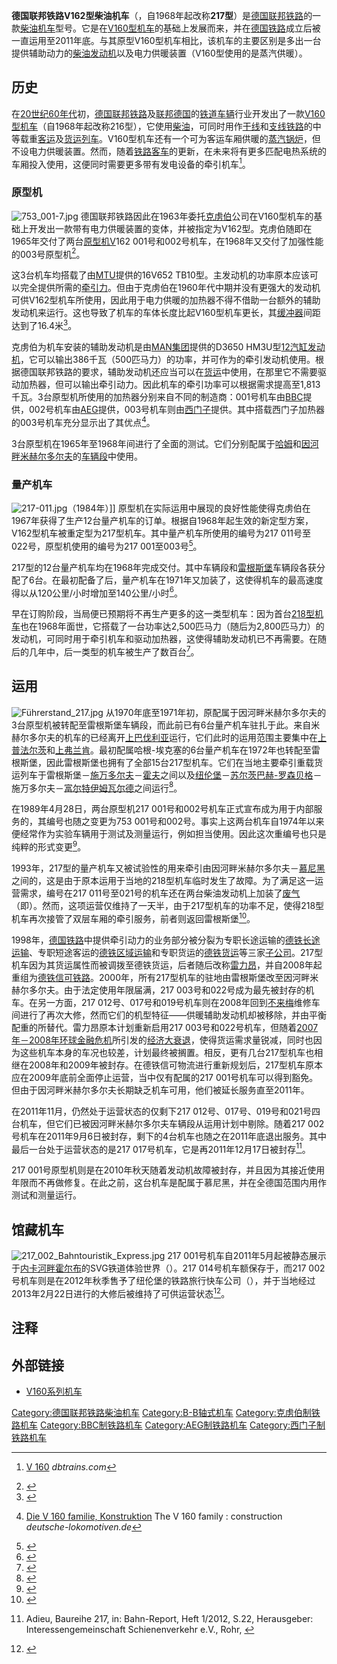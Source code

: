 {{Infobox Locomotive
| name             =德国联邦铁路V162型/217型柴油机车<br>德国铁路217型柴油机车
| type = [[柴油机车|柴油机车]]
| image            = 217 014 Luetzel 03042010.JPG
| alt              = 
| caption          = 现存于{{link-de|科布伦茨德国铁路博物馆|DB Museum Koblenz}}的217 014号机车
| builder          = [[克虏伯|克虏伯]]/[[勃朗-包维利股份公司|BBC]]（001号机车）<br>克虏伯/[[AEG|AEG]]（002号机车）<br>克虏伯/[[西门子|西门子]]（003号机车）<br>[[克虏伯|克虏伯]]（量产机车）
| origin = {{BRD}}
| ordernumber      = 
| serialnumber     = V 162 001–003（原型机车）<br>217 001–003（原型机车）<br>217 011–022（量产机车）
| buildmodel       = 
| builddate        = 1965年–1968年
| totalproduction  = 15台
| aarwheels        = 
| uicclass         = B'B'
| gauge  = {{RailGauge|sg}}
| wheeldiameter    = 
| wheelbase        = 11,400毫米
| length           = 16,400毫米
| axleload         = 19.75吨–20.25吨
| weight           = 79吨–81吨
| fuelcap          = 3,150升（量产机车）<br>2,700升（001号机车）<br>3,100升（002号机车）<br>2,800升（003号机车）
| primemover       = [[V型发动机|V型发动机]]
| rpmrange         = 1,000转/分钟
| enginetype       = 
| cylindersize     = 16缸4冲程
| transmission     = {{link-de|液力传动|Strömungsgetriebe}}
| topspeed         = 120公里/小时（原型机车）<br>140公里/小时（量产机车）
| poweroutput      = 1,427千瓦（牵引发动机）<br>386千瓦（供暖发动机）
| tractiveeffort   = 236千牛
| locobrakes       = [[空气制动|盘式制动]]
| notes            =
}}

'''德国联邦铁路V162型柴油机车'''（{{lang-de|'''DB-Baureihe V 162'''}}，自1968年起改称'''217型'''）是[[德国联邦铁路|德国联邦铁路]]的一款{{link-de|液力传动|Strömungsgetriebe}}[[柴油机车|柴油机车]]型号。它是在[[德国联邦铁路V160型柴油机车|V160型机车]]的基础上发展而来，并在[[德国铁路|德国铁路]]成立后被一直运用至2011年底。与其原型V160型机车相比，该机车的主要区别是多出一台提供辅助动力的[[柴油发动机|柴油发动机]]以及电力供暖装置（V160型使用的是蒸汽供暖）。

==历史==
在[[20世纪60年代|20世纪60年代]]初，[[德国联邦铁路|德国联邦铁路]]及[[联邦德国|联邦德国]]的[[铁道机车车辆|铁道车辆]]行业开发出了一款[[德国联邦铁路V160型柴油机车|V160型机车]]（自1968年起改称216型），它使用[[柴油|柴油]]{{link-de|液力传动|Strömungsgetriebe}}，可同时用作[[干线铁路|干线]]和[[支线铁路|支线铁路]]的中等载重[[客运列车|客运]]及[[货运列车|货运列车]]。V160型机车还有一个可为客运车厢供暖的[[蒸汽|蒸汽]][[锅炉|锅炉]]，但不设电力供暖装置。然而，随着[[铁路客车|铁路客车]]的更新，在未来将有更多匹配电热系统的车厢投入使用，这便同时需要更多带有发电设备的牵引机车<ref name="dbt">{{en}}[http://www.dbtrains.com/en/locomotives/epochIII/V160 V 160] {{Wayback|url=http://www.dbtrains.com/en/locomotives/epochIII/V160 |date=20150923212946 }} ''dbtrains.com''</ref>。

===原型机===
[[File:753_001-7.jpg|thumb]]
德国联邦铁路因此在1963年委托[[克虏伯|克虏伯]]公司在V160型机车的基础上开发出一款带有电力供暖装置的变体，并被指定为V162型。克虏伯随即在1965年交付了两台[[原型_(工程)|原型机]]V162 001号和002号机车，在1968年又交付了加强性能的003号原型机<ref>{{de}}{{cite web|url=http://www.epoche-3.de/v160.php|title=''Die V 160''|publisher=Epoche 3|accessdate=2014-02-14|archive-url=https://web.archive.org/web/20140207115449/http://www.epoche-3.de/v160.php|archive-date=2014-02-07|dead-url=yes}}</ref>。

这3台机车均搭载了由[[MTU腓德烈斯哈芬有限公司|MTU]]提供的16V652 TB10型{{link-de|16汽缸发动机|Sechzehnzylindermotor}}。主发动机的功率原本应该可以完全提供所需的[[牵引力|牵引力]]。但由于克虏伯在1960年代中期并没有更强大的发动机可供V162型机车所使用，因此用于电力供暖的加热器不得不借助一台额外的辅助发动机来运行。这也导致了机车的车体长度比起V160型机车更长，其[[缓冲器|缓冲器]]间距达到了16.4米<ref>{{de}}{{cite web|url=http://dampflok-bilder.jimdo.com/deutsche-diesellokomotiven/db-v-160-familie/#217|title=''V 160-Familie der DB''|publisher=Daniel's Eisenbahnwelt|accessdate=2014-02-14|archive-date=2014-02-22|archive-url=https://web.archive.org/web/20140222143959/http://dampflok-bilder.jimdo.com/deutsche-diesellokomotiven/db-v-160-familie/#217|dead-url=no}}</ref>。

克虏伯为机车安装的辅助发动机是由[[MAN集团|MAN集团]]提供的D3650 HM3U型[[V12汽车发动机|12汽缸发动机]]，它可以输出386千瓦（500匹马力）的功率，并可作为{{link-de|德国联邦铁路614型柴油动车组|DB-Baureihe 614|614型柴联车}}的牵引发动机使用。根据德国联邦铁路的要求，辅助发动机还应当可以在[[货运|货运]]中使用，在那里它不需要驱动加热器，但可以输出牵引动力。因此机车的牵引功率可以根据需求提高至1,813千瓦。3台原型机所使用的加热器分别来自不同的制造商：001号机车由[[勃朗-包维利股份公司|BBC]]提供，002号机车由[[AEG|AEG]]提供，003号机车则由[[西门子|西门子]]提供。其中搭载西门子加热器的003号机车充分显示出了其优点<ref>{{en}}[http://www.deutsche-lokomotiven.de/v160/kon.php Die V 160 familie, Konstruktion] {{Wayback|url=http://www.deutsche-lokomotiven.de/v160/kon.php |date=20130604140515 }} The V 160 family : construction ''deutsche-lokomotiven.de''</ref>。

3台原型机在1965年至1968年间进行了全面的测试。它们分别配属于[[哈姆|哈姆]]和[[因河畔米赫尔多尔夫|因河畔米赫尔多尔夫]]的[[车辆段|车辆段]]中使用。

===量产机车===
[[File:217-011.jpg|thumb]]（1984年）]]
原型机在实际运用中展现的良好性能使得克虏伯在1967年获得了生产12台量产机车的订单。根据自1968年起生效的新定型方案，V162型机车被重定型为217型机车。其中量产机车所使用的编号为217 011号至022号，原型机使用的编号为217 001至003号<ref>{{de}}{{cite journal|author=张兆奎|title=''Die Baureihe V 162/217''|url=ftp://82.103.112.145/spisania/Eisenbahn%20Journal/1984/Eisenbahn%20Journal%201984-04.pdf|journal= Eisenbahn Journal|year=1984/4|ISSN=0720-051X|page=26}}</ref>。

217型的12台量产机车均在1968年完成交付。其中{{link-de|哈根-埃克塞|Hagen-Eckesey}}车辆段和[[雷根斯堡|雷根斯堡]]车辆段各获分配了6台。在最初配备了{{link-de|闸瓦式制动器|Klotzbremse}}后，量产机车在1971年又加装了{{link-de|圆盘式制动器|Scheibenbremse}}，这使得机车的最高速度得以从120公里/小时增加至140公里/小时<ref>{{de}}{{cite web|url=http://www.eisenbahnwelt.de/zeitschriftenartikel-10698.html?nav=0&show=seite1|title=''Siegeszug der Einmotorigen''|publisher=Eisenbahnwelt|accessdate=2014-02-14|archive-date=2014-02-19|archive-url=https://web.archive.org/web/20140219053842/http://www.eisenbahnwelt.de/zeitschriftenartikel-10698.html?nav=0&show=seite1|dead-url=no}}</ref>。

早在订购阶段，当局便已预期将不再生产更多的这一类型机车：因为首台[[德国联邦铁路218型柴油机车|218型机车]]也在1968年面世，它搭载了一台功率达2,500匹马力（随后为2,800匹马力）的发动机，可同时用于牵引机车和驱动加热器，这使得辅助发动机已不再需要。在随后的几年中，后一类型的机车被生产了数百台<ref>{{zh}}{{cite journal|author=张兆奎|title=西德联邦铁路218型机车的两种柴油机|journal= 《国外内燃机车》|year=1977年第6期|ISSN=1003-1839}}</ref>。

==运用==
[[File:Führerstand_217.jpg|thumb]]
从1970年底至1971年初，原配属于因河畔米赫尔多尔夫的3台原型机被转配至雷根斯堡车辆段，而此前已有6台量产机车驻扎于此。来自米赫尔多尔夫的机车的已经离开[[上巴伐利亚行政区|上巴伐利亚]]运行，它们此时的运用范围主要集中在[[上普法尔茨行政区|上普法尔茨]]和[[上弗兰肯行政区|上弗兰肯]]。最初配属哈根-埃克塞的6台量产机车在1972年也转配至雷根斯堡，因此雷根斯堡也拥有了全部15台217型机车。它们在当地主要牵引重载货运列车于雷根斯堡－[[施万多尔夫|施万多尔夫]]－[[霍夫_(巴伐利亞州)|霍夫]]之间以及[[纽伦堡|纽伦堡]]－[[苏尔茨巴赫-罗森贝格|苏尔茨巴赫-罗森贝格]]－施万多尔夫－[[富尔特伊姆瓦尔德|富尔特伊姆瓦尔德]]之间运行<ref>{{de}}{{cite web|url=http://www.v160.de/index.php/baureihe-217|title=''Baureihe 217''|publisher=Günter Kunkel|accessdate=2014-02-14|deadurl=yes|archiveurl=https://web.archive.org/web/20140203150525/http://www.v160.de/index.php/baureihe-217|archivedate=2014年2月3日|df=}}</ref>。

在1989年4月28日，两台原型机217 001号和002号机车正式宣布成为用于内部服务的{{link-de|轨道工程车|Bahndienstfahrzeugen}}，其编号也随之变更为753 001号和002号。事实上这两台机车自1974年以来便经常作为实验车辆用于测试及测量运行，例如担当{{link-de|制动机车|Bremslokomotive}}使用。因此这次重编号也只是纯粹的形式变更<ref>{{de}}{{cite web|url=http://www.eisenbahndenkmal.de/Lokfest/ausstell.html|title=''Fahrzeugausstellung''|publisher=eisenbahndenkmal.de|accessdate=2014-02-14|archive-date=2014-02-22|archive-url=https://web.archive.org/web/20140222185415/http://www.eisenbahndenkmal.de/Lokfest/ausstell.html|dead-url=yes}}</ref>。

1993年，217型的量产机车又被试验性的用来牵引由因河畔米赫尔多尔夫－[[慕尼黑|慕尼黑]]之间的{{link-de|双层车厢|Doppelstockwagen}}，这是由于原本运用于当地的218型机车临时发生了故障。为了满足这一运营需求，编号在217 011号至021号的机车还在两台柴油发动机上加装了[[废气|废气]]{{link-de|管理系统|Leitsystem}}（即{{link-de|排气罩|Lufthutze}}）。然而，这项运营仅维持了一天半，由于217型机车的功率不足，使得218型机车再次接管了双层车厢的牵引服务，前者则返回雷根斯堡<ref>{{de}}{{cite web|url=http://www.dieselparadies.de/navigation/strecken/muehldorf/kbs940.html|title=''KBS 940 Mühldorf - München''|publisher=dieselparadies.de|accessdate=2014-02-14|archive-url=https://web.archive.org/web/20140222015436/http://www.dieselparadies.de/navigation/strecken/muehldorf/kbs940.html|archive-date=2014-02-22|dead-url=yes}}</ref>。

1998年，[[德国铁路|德国铁路]]中提供牵引动力的业务部分被分裂为专职长途运输的[[德铁长途运输|德铁长途运输]]、专职短途客运的[[德铁区域运输|德铁区域运输]]和专职货运的[[德铁货运|德铁货运]]等三家[[子公司|子公司]]。217型机车因为其货运属性而被调拨至德铁货运，后者随后改称[[雷力昂|雷力昂]]，并自2008年起重组为[[德铁信可铁路|德铁信可铁路]]。2000年，所有217型机车的驻地由雷根斯堡改至因河畔米赫尔多尔夫。由于法定使用年限届满，217 003号和022号成为最先被封存的机车。在另一方面，217 012号、017号和019号机车则在2008年回到[[不来梅|不来梅]]维修车间进行了再次大修，然而它们的机型特征——供暖辅助发动机却被移除，并由平衡配重的{{link-de|压载物|Ballast}}所替代。雷力昂原本计划重新启用217 003号和022号机车，但随着[[2007年－2008年环球金融危机|2007年－2008年环球金融危机]]所引发的[[经济大衰退|经济大衰退]]，使得货运需求量锐减，同时也因为这些机车本身的车况也较差，计划最终被搁置。相反，更有几台217型机车也相继在2008年和2009年被封存。在德铁信可物流进行重新规划后，217型机车原本应在2009年底前全面停止运营，当中仅有配属{{link-de|德铁系统技术|DB Systemtechnik}}的217 001号机车可以得到豁免。但由于因河畔米赫尔多尔夫长期缺乏机车可用，他们被延长服务直至2011年。

在2011年11月，仍然处于运营状态的仅剩下217 012号、017号、019号和021号四台机车，但它们已被因河畔米赫尔多尔夫车辆段从运用计划中剔除。随着217 002号机车在2011年9月6日被封存，剩下的4台机车也随之在2011年底退出服务。其中最后一台处于运营状态的是217 017号机车，它是再2011年12月17日被封存<ref name ="BR_201201">{{de}}Adieu, Baureihe 217, in: Bahn-Report, Heft 1/2012, S.22, Herausgeber: Interessengemeinschaft Schienenverkehr e.V., Rohr, {{ISSN|0178-4528}}</ref>。

217 001号原型机则是在2010年秋天随着发动机故障被封存，并且因为其接近使用年限而不再做修复。在此之前，这台机车是配属于慕尼黑，并在全德国范围内用作测试和测量运行。

==馆藏机车==
[[File:217_002_Bahntouristik_Express.jpg|thumb]]
217 001号机车自2011年5月起被静态展示于[[内卡河畔霍尔布|内卡河畔霍尔布]]的SVG铁道体验世界（{{lang|de|SVG Eisenbahn-Erlebniswelt}}）。217 014号机车额保存于{{link-de|科布伦茨德国铁路博物馆|DB Museum Koblenz}}，而217 002号机车则是在2012年秋季售予了纽伦堡的铁路旅行快车公司（{{lang|de|BahnTouristikExpress}}），并于当地经过2013年2月22日进行的大修后被维持了可供运营状态<ref>{{de}}{{cite web|url=http://www.dbmuseum-koblenz.de/index.php/exponate/diesellokomotiven/105-217-014|title=''217 014-0 Strecken-Diesellokomotive''|publisher=DB Museum Koblenz|accessdate=2014-02-14|deadurl=yes|archiveurl=https://web.archive.org/web/20140221184104/http://www.dbmuseum-koblenz.de/index.php/exponate/diesellokomotiven/105-217-014|archivedate=2014年2月21日|df=}}</ref>。

==注释==
{{reflist}}

==外部链接==
{{Commonscat|DB Class 217}}
* {{de}}[http://www.diesellok.v160.info/index.php?option=com_content&view=article&id=67&Itemid=76 V160系列机车]{{dead link|date=2018年2月 |bot=InternetArchiveBot |fix-attempted=yes }}

{{德国联邦铁路机车车辆|d}}
{{德国铁路机车车辆}}

{{DEFAULTSORT:DB-Baureihe V 162}}
[[Category:德国联邦铁路柴油机车|Category:德国联邦铁路柴油机车]]
[[Category:B-B轴式机车|Category:B-B轴式机车]]
[[Category:克虏伯制铁路机车|Category:克虏伯制铁路机车]]
[[Category:BBC制铁路机车|Category:BBC制铁路机车]]
[[Category:AEG制铁路机车|Category:AEG制铁路机车]]
[[Category:西门子制铁路机车|Category:西门子制铁路机车]]